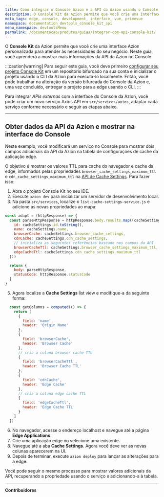 ```yaml
---
title: Como integrar o Console Azion e a API da Azion usando o Console Kit
description: O Console Kit da Azion permite que você crie uma interface Azion personalizada para atender às necessidades do seu negócio. Neste guia, você aprenderá a mostrar mais informações da API da Azion no Console.
meta_tags: edge, console, development, interface, vue, primevue
namespace: documentation_devtools_console_kit_api
menu_namespace: devtoolsMenu
permalink: /documentacao/produtos/guias/integrar-com-api-console-kit/
---
```


O **Console Kit** da Azion permite que você crie uma interface Azion personalizada para atender às necessidades do seu negócio. Neste guia, você aprenderá a mostrar mais informações da API da Azion no Console.

:::caution[warning]
Para seguir este guia, você deve primeiro [configurar seu projeto Console Kit](/en/documentation/devtools/console-kit/#setting-up-a-project) em um repositório bifurcado na sua conta e inicializar o projeto usando o CLI da Azion para executá-lo localmente. Então, você pode trabalhar na alteração da versão bifurcada do Console da Azion e, uma vez concluído, entregar o projeto para a edge usando o CLI.
:::

Para integrar *APIs externas* com a interface do Console da Azion, você pode criar um novo serviço Axios API em `src/services/axios`, adaptar cada serviço conforme necessário e seguir as etapas abaixo.

---

## Obter dados da API da Azion e mostrar na interface do Console

Neste exemplo, você modificará um serviço no Console para mostrar dois campos adicionais da API da Azion na tabela de configurações de cache da aplicação edge.

O objetivo é mostrar os valores TTL para cache do navegador e cache da edge, informados pelas propriedades `browser_cache_settings_maximum_ttl` e `cdn_cache_settings_maximum_ttl` na [API de Cache Settings](https://api.azion.com/#fc4c8368-a64d-4743-9064-58e03786edf4). Para fazer isso:

1. Abra o projeto Console Kit no seu IDE.
2. Execute `azion dev` para inicializar um servidor de desenvolvimento local.
3. Na pasta `src/services`, localize o `list-cache-settings-service.js` e adicione as novas propriedades ao mapa:

```javascript title="src/services/edge-application-cache-settings-services/list-cache-settings-service.js"
const adapt = (httpResponse) => {
  const parseHttpResponse = httpResponse.body.results.map((cacheSettings) => ({
    id: cacheSettings.id.toString(),
    name: cacheSettings.name,
    browserCache: cacheSettings.browser_cache_settings,
    cdnCache: cacheSettings.cdn_cache_settings,
    // inicializa as seguintes referências baseado nos campos da API
    browserCacheTtl: cacheSettings.browser_cache_settings_maximum_ttl,
    edgeCacheTtl: cacheSettings.cdn_cache_settings_maximum_ttl
  }))

  return {
    body: parseHttpResponse,
    statusCode: httpResponse.statusCode
  }
}
```

5. Agora localize a **Cache Settings** list view e modifique-a da seguinte forma:

```javascript title="src/views/EdgeApplicationsCacheSettings/ListView.vue"
  const getColumns = computed(() => {
    return [
      {
        field: 'name',
        header: 'Origin Name'
      },
      {
        field: 'browserCache',
        header: 'Browser Cache'
      },
      // cria a coluna browser cache TTL
      {
        field: 'browserCacheTtl',
        header: 'Browser Cache TTL'
      },
      {
        field: 'cdnCache',
        header: 'Edge Cache'
      },
      // cria a coluna edge cache TTL
      {
        field: 'edgeCacheTtl',
        header: 'Edge Cache TTL'
      }
    ]
  })
```

6. No navegador, acesse o endereço localhost e navegue até a página **Edge Applications**.
7. Crie uma aplicação edge ou selecione uma existente.
8. Navegue até a aba **Cache Settings**. Agora você deve ver as novas colunas aparecerem na UI.
9. Depois de terminar, execute `azion deploy` para lançar as alterações para a edge.

Você pode seguir o mesmo processo para mostrar valores adicionais da API, recuperando a propriedade usando o serviço e adicionando-a à tabela.

---


**Contribuidores**

<AuthorList filePath="src/content/docs/pt-br/pages/guias/devtools/integrar-com-api/index.mdx"/>
